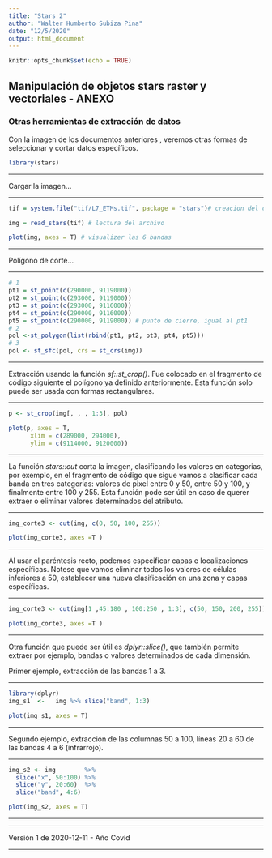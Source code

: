 ```yaml
---
title: "Stars 2"
author: "Walter Humberto Subiza Pina"
date: "12/5/2020"
output: html_document
---
```


```r
knitr::opts_chunk$set(echo = TRUE)
```

## Manipulación de objetos stars raster y vectoriales - ANEXO

### Otras herramientas de extracción de datos 

Con la imagen de los documentos anteriores , veremos otras formas de seleccionar y cortar datos específicos.


```r
library(stars)
```

---

Cargar la imagen...

---

```r
tif = system.file("tif/L7_ETMs.tif", package = "stars")# creacion del camino del archivo como objeto texto

img = read_stars(tif) # lectura del archivo

plot(img, axes = T) # visualizer las 6 bandas
```

---

Polígono de corte...

---

```r
# 1
pt1 = st_point(c(290000, 9119000))
pt2 = st_point(c(293000, 9119000))
pt3 = st_point(c(293000, 9116000))
pt4 = st_point(c(290000, 9116000))
pt5 = st_point(c(290000, 9119000)) # punto de cierre, igual al pt1
# 2
pol <-st_polygon(list(rbind(pt1, pt2, pt3, pt4, pt5)))
# 3
pol <- st_sfc(pol, crs = st_crs(img))
```

---

Extracción usando la función _sf::st_crop()_. Fue colocado en el fragmento de código siguiente el polígono ya definido anteriormente. Esta función solo puede ser usada con formas rectangulares.

---

```r
p <- st_crop(img[, , , 1:3], pol)

plot(p, axes = T,
      xlim = c(289000, 294000),
      ylim = c(9114000, 9120000))
```

---

La función _stars::cut_ corta la imagen, clasificando los valores en categorias, por exemplo, en el fragmento de código que sigue vamos a clasificar cada banda en tres categorias: valores de pixel entre 0 y 50, entre 50 y 100, y finalmente entre 100 y 255. Esta función pode ser útil en caso de querer extraer o eliminar valores determinados del atributo. 

---

```r
img_corte3 <- cut(img, c(0, 50, 100, 255))

plot(img_corte3, axes =T )
```

---

Al usar el paréntesis recto, podemos especificar capas e localizaciones específicas. Notese que vamos eliminar todos los valores de células inferiores a 50, establecer una nueva clasificación en una zona y capas específicas.

---

```r
img_corte3 <- cut(img[1 ,45:180 , 100:250 , 1:3], c(50, 150, 200, 255))

plot(img_corte3, axes =T )
```


---

Otra función que puede ser útil es _dplyr::slice()_, que también permite extraer por ejemplo, bandas o valores determinados de cada dimensión.

Primer ejemplo, extracción de las bandas 1 a 3.

---


```r
library(dplyr)
img_s1  <-   img %>% slice("band", 1:3)

plot(img_s1, axes = T)
```

---

Segundo ejemplo, extracción de las columnas 50 a 100, líneas 20 a 60 de las bandas 4 a 6 (infrarrojo).

---

```r
img_s2 <- img        %>% 
  slice("x", 50:100) %>% 
  slice("y", 20:60)  %>% 
  slice("band", 4:6)

plot(img_s2, axes = T)
```

---


---

Versión 1 de 2020-12-11 - Año Covid

---